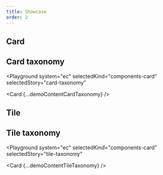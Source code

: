 ```yaml
---
title: Showcase
order: 2
---
```




## Card

<Playground system="ec" selectedKind="components-card" selectedStory="card">
  <Card {...demoContentCard} />
</Playground>

## Card taxonomy

<Playground
  system="ec"
  selectedKind="components-card"
  selectedStory="card-taxonomy"
>
  <Card {...demoContentCardTaxonomy} />
</Playground>

## Tile

<Playground system="ec" selectedKind="components-card" selectedStory="tile">
  <Card {...demoContentTile} />
</Playground>

## Tile taxonomy

<Playground
  system="ec"
  selectedKind="components-card"
  selectedStory="tile-taxonomy"
>
  <Card {...demoContentTileTaxonomy} />
</Playground>
